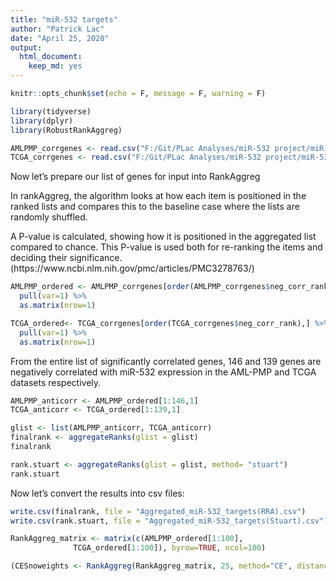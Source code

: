 ```yaml
---
title: "miR-532 targets"
author: "Patrick Lac"
date: "April 25, 2020"
output: 
  html_document: 
    keep_md: yes
---
```


```r
knitr::opts_chunk$set(echo = F, message = F, warning = F)
```

```r
library(tidyverse)
library(dplyr)
library(RobustRankAggreg)
```

```r
AMLPMP_corrgenes <- read.csv("F:/Git/PLac Analyses/miR-532 project/miR-532/miR-532 targets/Data/Gene_corr_miR-532_AMLPMP.csv")
TCGA_corrgenes <- read.csv("F:/Git/PLac Analyses/miR-532 project/miR-532/miR-532 targets/Data/Gene_corr_miR-532_TCGA.csv")
```

Now let's prepare our list of genes for input into RankAggreg 

In rankAggreg, the algorithm looks at how each item is positioned in the ranked lists and compares this to the baseline case where the  lists are randomly shuffled. 

A P-value is calculated, showing how it is positioned in the aggregated list compared to chance. This P-value is used both for re-ranking the items and deciding their significance. (https://www.ncbi.nlm.nih.gov/pmc/articles/PMC3278763/)

```r
AMLPMP_ordered <- AMLPMP_corrgenes[order(AMLPMP_corrgenes$neg_corr_rank),] %>%
  pull(var=1) %>%
  as.matrix(nrow=1)

TCGA_ordered<- TCGA_corrgenes[order(TCGA_corrgenes$neg_corr_rank),] %>%
  pull(var=1) %>%
  as.matrix(nrow=1)
```

From the entire list of significantly correlated genes, 146 and 139 genes are negatively correlated with miR-532 expression in the AML-PMP and TCGA datasets respectively.

```r
AMLPMP_anticorr <- AMLPMP_ordered[1:146,1]
TCGA_anticorr <- TCGA_ordered[1:139,1]

glist <- list(AMLPMP_anticorr, TCGA_anticorr)
finalrank <- aggregateRanks(glist = glist)
finalrank

rank.stuart <- aggregateRanks(glist = glist, method= "stuart")
rank.stuart
```

Now let's convert the results into csv files:
``` r
write.csv(finalrank, file = "Aggregated_miR-532_targets(RRA).csv")
write.csv(rank.stuart, file = "Aggregated_miR-532_targets(Stuart).csv")
```

```r
RankAggreg_matrix <- matrix(c(AMLPMP_ordered[1:100],
              TCGA_ordered[1:100]), byrow=TRUE, ncol=100)

(CESnoweights <- RankAggreg(RankAggreg_matrix, 25, method="CE", distance="Spearman", N=100, convIn=5, rho=.1))
```